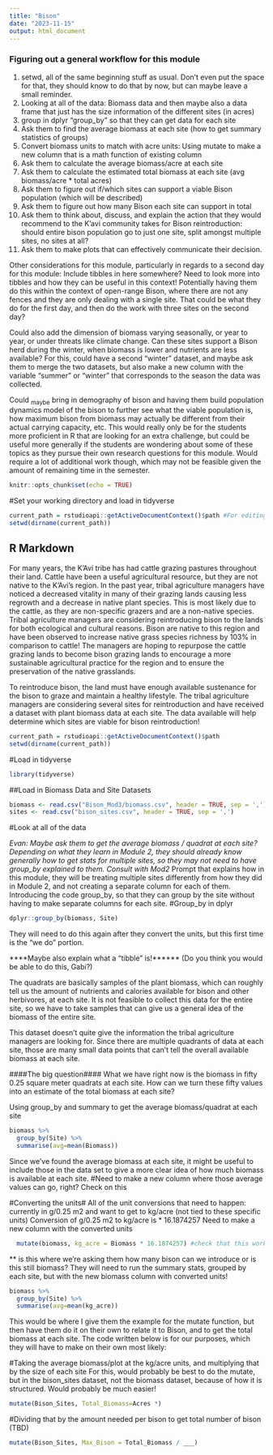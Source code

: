 ```yaml
---
title: "Bison"
date: "2023-11-15"
output: html_document
---
```

### Figuring out a general workflow for this module
1) setwd, all of the same beginning stuff as usual. Don't even put the space for that, they should know to do that by now, but can maybe leave a small reminder.
2) Looking at all of the data: Biomass data and then maybe also a data frame that just has the size information of the different sites (in acres)
3) group in dplyr "group_by" so that they can get data for each site
4) Ask them to find the average biomass at each site (how to get summary statistics of groups)
5) Convert biomass units to match with acre units: Using mutate to make a new column that is a math function of existing column
6) Ask them to calculate the average biomass/acre at each site
7) Ask them to calculate the estimated total biomass at each site (avg biomass/acre * total acres)
8) Ask them to figure out if/which sites can support a viable Bison population (which will be described)
9) Ask them to figure out how many Bison each site can support in total
10) Ask them to think about, discuss, and explain the action that they would recommend to the K'avi community takes for Bison reintroduction: should entire bison population go to just one site, split amongst multiple sites, no sites at all? 
11) Ask them to make plots that can effectively communicate their decision.

Other considerations for this module, particularly in regards to a second day for this module: 
Include tibbles in here somewhere? Need to look more into tibbles and how they can be useful in this context!
  Potentially having them do this within the context of open-range Bison, where there are not any fences and they are only dealing with a single site. That could be what they do for the first day, and then do the work with three sites on the second day?
  
  Could also add the dimension of biomass varying seasonally, or year to year, or under threats like climate change. Can these sites support a Bison herd during the winter, when biomass is lower and nutrients are less available?
          For this, could have a second "winter" dataset, and maybe ask them to merge the two datasets, but also make a new column with the variable "summer" or "winter" that corresponds to the season the data was collected. 
          
  Could ~maybe~ bring in demography of bison and having them build population dynamics model of the bison to further see what the viable population is, how maximum bison from biomass may actually be different from their actual carrying capacity, etc. This would really only be for the students more proficient in R that are looking for an extra challenge, but could be useful more generally if the students are wondering about some of these topics as they pursue their own research questions for this module. Would require a lot of additional work though, which may not be feasible given the amount of remaining time in the semester.
```r
knitr::opts_chunk$set(echo = TRUE)
```

#Set your working directory and load in tidyverse
```r
current_path = rstudioapi::getActiveDocumentContext()$path #For editing purposes! Students would have to do this step on their own
setwd(dirname(current_path))
```
## R Markdown

For many years, the K'Avi tribe has had cattle grazing pastures throughout their land.
Cattle have been a useful agricultural resource, but they are not native to the K'Avi's
region. In the past year, tribal agriculture managers have noticed a decreased vitality 
in many of their grazing lands causing less regrowth and a decrease in native plant species.
This is most likely due to the cattle, as they are non-specific grazers and are a non-native
species. Tribal agriculture managers are considering reintroducing bison to the lands for
both ecological and cultural reasons. Bison are native to this region and have been observed
to increase native grass species richness by 103% in comparison to cattle! The managers are
hoping to repurpose the cattle grazing lands to become bison grazing lands to encourage a
more sustainable agricultural practice for the region and to ensure the preservation of the
native grasslands.

To reintroduce bison, the land must have enough available sustenance for the bison to graze
and maintain a healthy lifestyle. The tribal agriculture managers are considering
several sites for reintroduction and have received a dataset with plant biomass data at each
site. The data available will help determine which sites are viable for bison reintroduction!

```r
current_path = rstudioapi::getActiveDocumentContext()$path
setwd(dirname(current_path))
```
#Load in tidyverse
```r
library(tidyverse)
```

##Load in Biomass Data and Site Datasets
```r
biomass <- read.csv("Bison_Mod3/biomass.csv", header = TRUE, sep = ',') #this is for our purposes, this would not be written for students in this module
sites <- read.csv("bison_sites.csv", header = TRUE, sep = ',')
```

#Look at all of the data

*Evan: Maybe ask them to get the average biomass / quadrat at each site? Depending on what they learn in Module 2, they should already know generally how to get stats for multiple sites, so they may not need to have group_by explained to them. Consult with Mod2*
Prompt that explains how in this module, they will be treating multiple sites differently from how they did in Module 2, and not creating a separate column for each of them.
Introducing the code group_by, so that they can group by the site without having to make separate columns for each site. 
#Group_by in dplyr
```r
dplyr::group_by(biomass, Site)
```
They will need to do this again after they convert the units, but this first time is the "we do" portion. 

****Maybe also explain what a "tibble" is!****** (Do you think you would be able to do this, Gabi?)

The quadrats are basically samples of the plant biomass, which can roughly tell us the amount of nutrients and calories available for bison and other herbivores, at each site. It is not feasible to collect this data for the entire site, so we have to take samples that can give us a general idea of the biomass of the entire site.

This dataset doesn't quite give the information the tribal agriculture managers are looking
for. Since there are multiple quadrants of data at each site, those are many small data points that can't tell the overall available biomass at each site.

####The big question####
What we have right now is the biomass in fifty 0.25 square meter quadrats at each site. How can we turn these fifty values into an estimate of the total biomass at each site?


Using group_by and summary to get the average biomass/quadrat at each site
```r
biomass %>%
  group_by(Site) %>% 
  summarise(avg=mean(Biomass))
```
Since we've found the average biomass at each site, it might be useful to include those in the data set to give a more clear idea of how much biomass is available at each site.
#Need to make a new column where those average values can go, right? Check on this


#Converting the units#
All of the unit conversions that need to happen: 
  currently in g/0.25 m2 and want to get to kg/acre (not tied to these specific units)
  Conversion of g/0.25 m2 to kg/acre is * 16.1874257 
Need to make a new column with the converted units
```r
  mutate(biomass, kg_acre = Biomass * 16.1874257) #check that this works, need to also update this conversion to kg_hectare or kg_km2
```
** is this where we're asking them how many bison can we introduce or is this still biomass?
They will need to run the summary stats, grouped by each site, but with the new biomass column with converted units!
```r
biomass %>%
  group_by(Site) %>% 
  summarise(avg=mean(kg_acre))
```


This would be where I give them the example for the mutate function, but then have them do it on their own to relate it to Bison, and to get the total biomass at each site. The code written below is for our purposes, which they will have to make on their own most likely:

#Taking the average biomass/plot at the kg/acre units, and multiplying that by the size of each site
For this, would probably be best to do the mutate, but in the bison_sites dataset, not the biomass dataset, because of how it is structured. Would probably be much easier! 
```r
mutate(Bison_Sites, Total_Biomass=Acres *)
```

#Dividing that by the amount needed per bison to get total number of bison (TBD)
```r
mutate(Bison_Sites, Max_Bison = Total_Biomass / ___)
```


